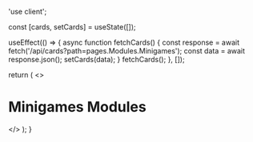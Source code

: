 'use client';


  const [cards, setCards] = useState([]);

  useEffect(() => {
    async function fetchCards() {
      const response = await fetch('/api/cards?path=pages.Modules.Minigames');
      const data = await response.json();
      setCards(data);
    }
    fetchCards();
  }, []);

  return (
    <>
    <h1>Minigames Modules</h1>
    <Cards>
      <CardList cards={cards} />
    </Cards>
    </>
  );
}